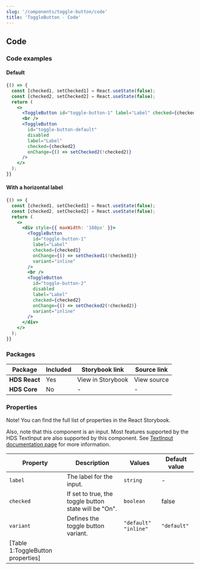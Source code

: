 ```yaml
---
slug: '/components/toggle-button/code'
title: 'ToggleButton - Code'
---
```




## Code

### Code examples 

#### Default
<Playground>

```jsx
{() => {
  const [checked1, setChecked1] = React.useState(false);
  const [checked2, setChecked2] = React.useState(false);
  return (
    <>
      <ToggleButton id="toggle-button-1" label="Label" checked={checked1} onChange={() => setChecked1(!checked1)} />
      <br />
      <ToggleButton
        id="toggle-button-default"
        disabled
        label="Label"
        checked={checked2}
        onChange={() => setChecked2(!checked2)}
      />
    </>
  );
}}
```

</Playground>

#### With a horizontal label
<Playground>

```jsx
{() => {
  const [checked1, setChecked1] = React.useState(false);
  const [checked2, setChecked2] = React.useState(false);
  return (
    <>
      <div style={{ maxWidth: '160px' }}>
        <ToggleButton
          id="toggle-button-1"
          label="Label"
          checked={checked1}
          onChange={() => setChecked1(!checked1)}
          variant="inline"
        />
        <br />
        <ToggleButton
          id="toggle-button-2"
          disabled
          label="Label"
          checked={checked2}
          onChange={() => setChecked2(!checked2)}
          variant="inline"
        />
      </div>
    </>
  );
}}
```

</Playground>

### Packages
| Package           | Included                      | Storybook link                                                                                                                      | Source link   |
| ----------------- | ----------------------------- | ----------------------------------------------------------------------------------------------------------------------------------- | ------------- |
| **HDS React**     | <IconCheckCircleFill /> Yes   | <ExternalLink href="/storybook/react/?path=/story/components-togglebutton--default">View in Storybook</ExternalLink> | <ExternalLink href="https://github.com/City-of-Helsinki/helsinki-design-system/tree/master/packages/react/src/components/toggleButton">View source</ExternalLink> |
| **HDS Core**      | <IconCrossCircle /> No    | - | - |

### Properties
Note! You can find the full list of properties in the <ExternalLink href="/storybook/react/?path=/docs/components-togglebutton--default">React Storybook.</ExternalLink>

Also, note that this component is an input. Most features supported by the HDS TextInput are also supported by this component. See [TextInput documentation page](/components/text-input) for more information.

| Property  | Description                                           | Values                 | Default value |
| --------- | ----------------------------------------------------- | ---------------------- | ------------- |
| `label`   | The label for the input.                              | `string`               | -             |
| `checked` | If set to true, the toggle button state will be "On". | `boolean`              | false         |
| `variant` | Defines the toggle button variant.                    | `"default"` `"inline"` | `"default"`   |
[Table 1:ToggleButton properties]|

